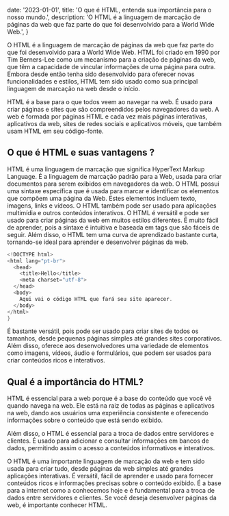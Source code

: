 
  date: '2023-01-01',
  title: 'O que é HTML, entenda sua importância para o nosso mundo.',
  description:
    'O HTML é a linguagem de marcação de páginas da web que faz parte do que foi desenvolvido para a World Wide Web.',
}


O HTML é a linguagem de marcação de páginas da web que faz parte do que foi desenvolvido para a World Wide Web. HTML foi criado em 1990 por Tim Berners-Lee como um mecanismo para a criação de páginas da web, que têm a capacidade de vincular informações de uma página para outra. Embora desde então tenha sido desenvolvido para oferecer novas funcionalidades e estilos, HTML tem sido usado como sua principal linguagem de marcação na web desde o início.

HTML é a base para o que todos veem ao navegar na web. É usado para criar páginas e sites que são compreendidos pelos navegadores da web. A web é formada por páginas HTML e cada vez mais páginas interativas, aplicativos da web, sites de redes sociais e aplicativos móveis, que também usam HTML em seu código-fonte.

## O que é HTML e suas vantagens ?

HTML é uma linguagem de marcação que significa HyperText Markup Language. É a linguagem de marcação padrão para a Web, usada para criar documentos para serem exibidos em navegadores da web. O HTML possui uma sintaxe específica que é usada para marcar e identificar os elementos que compõem uma página da Web. Estes elementos incluem texto, imagens, links e vídeos. O HTML também pode ser usado para aplicações multimídia e outros conteúdos interativos.
O HTML é versátil e pode ser usado para criar páginas da web em muitos estilos diferentes. É muito fácil de aprender, pois a sintaxe é intuitiva e baseada em tags que são fáceis de seguir. Além disso, o HTML tem uma curva de aprendizado bastante curta, tornando-se ideal para aprender e desenvolver páginas da web.

```c
<!DOCTYPE html>
<html lang="pt-br">
  <head>
    <title>Hello</title>
    <meta charset="utf-8">
  </head>
  <body>
    Aqui vai o código HTML que fará seu site aparecer.
  </body>
</html>
}
```

É bastante versátil, pois pode ser usado para criar sites de todos os tamanhos, desde pequenas páginas simples até grandes sites corporativos. Além disso, oferece aos desenvolvedores uma variedade de elementos como imagens, vídeos, áudio e formulários, que podem ser usados para criar conteúdos ricos e interativos.

## Qual é a importância do HTML?

HTML é essencial para a web porque é a base do conteúdo que você vê quando navega na web. Ele está na raiz de todas as páginas e aplicativos na web, dando aos usuários uma experiência consistente e oferecendo informações sobre o conteúdo que está sendo exibido.

Além disso, o HTML é essencial para a troca de dados entre servidores e clientes. É usado para adicionar e consultar informações em bancos de dados, permitindo assim o acesso a conteúdos informativos e interativos.

O HTML é uma importante linguagem de marcação da web e tem sido usada para criar tudo, desde páginas da web simples até grandes aplicações interativas. É versátil, fácil de aprender e usado para fornecer conteúdos ricos e informações precisas sobre o conteúdo exibido. É a base para a internet como a conhecemos hoje e é fundamental para a troca de dados entre servidores e clientes. Se você deseja desenvolver páginas da web, é importante conhecer HTML.
